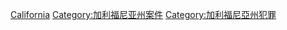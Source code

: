 [[Category:美国各州罪案|California]]
[[Category:加利福尼亚州案件|Category:加利福尼亚州案件]]
[[Category:加利福尼亞州犯罪|Category:加利福尼亞州犯罪]]
